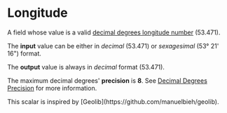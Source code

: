 
# Longitude

A field whose value is a valid [decimal degrees longitude number](https://en.wikipedia.org/wiki/Longitude) (53.471).

The **input** value can be either in _decimal_ (53.471) or _sexagesimal_ (53° 21' 16") format.

The **output** value is always in _decimal_ format (53.471).

The maximum decimal degrees' **precision** is **8**. See [Decimal Degrees Precision](https://en.wikipedia.org/wiki/Decimal_degrees#Precision) for more information.

<Callout>
  This scalar is inspired by [Geolib](https://github.com/manuelbieh/geolib).
</Callout>
